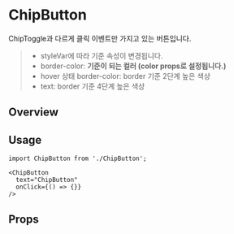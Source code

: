 
<Meta of={ChipButtonStories} />

# ChipButton
ChipToggle과 다르게 클릭 이벤트만 가지고 있는 버튼입니다.

> - styleVar에 따라 기준 속성이 변경됩니다.
> - border-color: **기준이 되는 컬러 (color props로 설정됩니다.)**
> - hover 상태 border-color: border 기준 2단계 높은 색상
> - text: border 기준 4단계 높은 색상

## Overview
<Canvas of={ChipButtonStories.Playground} />

## Usage
```tsx
import ChipButton from './ChipButton';

<ChipButton
  text="ChipButton"
  onClick={() => {}}
/>
```

## Props
<Controls of={ChipButtonStories.Playground} />
